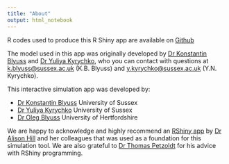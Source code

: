 ```yaml
---
title: "About"
output: html_notebook
---
```


R codes used to produce this R Shiny app are available on [Github](https://github.com/kblyuss/UK-COVID-19-tool) 

The model used in this app was originally developed by [Dr Konstantin Blyuss](http://users.sussex.ac.uk/~kb275) and [Dr Yuliya Kyrychko](http://users.sussex.ac.uk/~yk97), who you can contact with questions at <k.blyuss@sussex.ac.uk> (K.B. Blyuss) and <y.kyrychko@sussex.ac.uk> (Y.N. Kyrychko). 

This interactive simulation app was developed by:

* [Dr Konstantin Blyuss](http://users.sussex.ac.uk/~kb275) University of Sussex
* [Dr Yuliya Kyrychko](http://users.sussex.ac.uk/~yk97) University of Sussex
* [Dr Oleg Blyuss](http://researchprofiles.herts.ac.uk/portal/en/persons/oleg-blyuss\(5cd5974a-4e53-4995-b5ac-103ad15f200a\).html) University of Hertfordshire

We are happy to acknowledge and highly recommend an [RShiny app](https://alhill.shinyapps.io/COVID19seir/) by [Dr Alison Hill](https://twitter.com/alison_l_hill) and her colleagues that was used as a foundation for this simulation tool. We are also grateful to [Dr Thomas Petzoldt](https://wwwpub.zih.tu-dresden.de/~petzoldt/) for his advice with RShiny programming.
